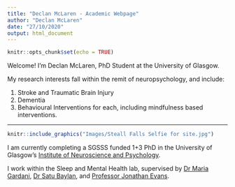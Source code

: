 ---
title: "Declan McLaren - Academic Webpage"
author: "Declan McLaren"
date: "27/10/2020"
output: html_document
---
```{r setup, include=FALSE}
knitr::opts_chunk$set(echo = TRUE)
```


Welcome! I'm Declan McLaren, PhD Student at the University of Glasgow.

My research interests fall within the remit of neuropsychology, and include:

1. Stroke and Traumatic Brain Injury
1. Dementia
1. Behavioural Interventions for each, including mindfulness based interventions.

---

```{r, echo=FALSE, out.width="200px", fig.cap="Selfie at Glen Nevis"}
knitr::include_graphics("Images/Steall Falls Selfie for site.jpg") 
``` 


I am currently completing a SGSSS funded 1+3 PhD in the University of Glasgow's
[Institute of Neuroscience and Psychology](http://www.gla.ac.uk/researchinstitutes/neurosciencepsychology/).

I work within the Sleep and Mental Health lab, supervised by [Dr Maria Gardani](https://www.gla.ac.uk/schools/psychology/staff/mariagardani/), [Dr Satu Baylan](https://www.gla.ac.uk/researchinstitutes/healthwellbeing/staff/satubaylan/), and [Professor Jonathan Evans](https://www.gla.ac.uk/researchinstitutes/healthwellbeing/staff/jonathanevans/).
